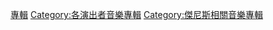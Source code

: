 {{DEFAULTSORT:KinKi Kids}}
[[Category:近畿小子|專輯]]
[[Category:各演出者音樂專輯|Category:各演出者音樂專輯]]
[[Category:傑尼斯相關音樂專輯|Category:傑尼斯相關音樂專輯]]